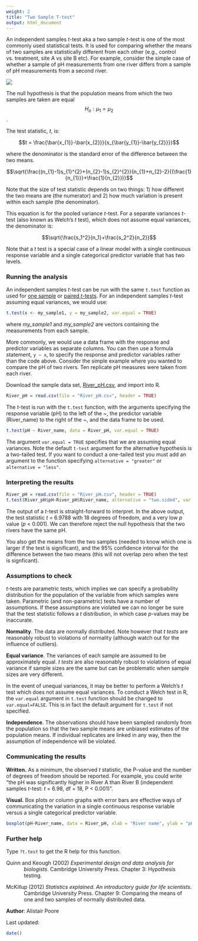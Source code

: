 ```yaml
---
weight: 2
title: "Two Sample T-test"
output: html_document
---
```


An independent samples *t*-test aka a two sample *t*-test is one of the most commonly used statistical tests. It is used for comparing whether the means of two samples are statistically different from each other (e.g., control vs. treatment, site A vs site B etc). For example, consider the simple case of whether a sample of pH measurements from one river differs from a sample of pH measurements from a second river.

![](Independent_samples_t_test_image.jpg)

The null hypothesis is that the population means from which the two samples are taken are equal $$H_o: \mu_1=\mu_2$$.

The test statistic, *t*, is:

$$t = \frac{\bar{x_{1}}-\bar{x_{2}}}{s_{\bar{y_{1}}-\bar{y_{2}}}}$$

where the denominator is the standard error of the difference between the two means.

$$\sqrt{\frac{(n_{1}-1)s_{1}^{2}+(n_{2}-1)s_{2}^{2}}{n_{1}+n_{2}-2}{(\frac{1}{n_{1}}}+\frac{1}{n_{2}})}$$

Note that the size of test statistic depends on two things: 1) how different the two means are (the numerator) and 2) how much variation is present within each sample (the denominator). 

This equation is for the pooled variance *t*-test. For a separate variances *t*-test (also known as Welch's *t* test), which does not assume equal variances, the denominator is:

$$\sqrt{\frac{s_1^2}{n_1}+\frac{s_2^2}{n_2}}$$


Note that a *t* test is a special case of a linear model with a single continuous response variable and a single categorical predictor variable that has two levels.
  

### Running the analysis
 
An independent samples *t*-test can be run with the same `t.test` function as used for [one sample](/../one-sample-t-test/) or [paired *t*-tests](/../paired-t-tests/). For an independent samples *t*-test assuming equal variances, we would use: 


```r
t.test(x <- my_sample1, y = my_sample2, var.equal = TRUE)
```

where *my_sample1* and *my_sample2* are vectors containing the measurements from each sample.

More commonly, we would use a data frame with the response and predictor variables as separate columns. You can then use a formula statement, `y ~ x`, to specify the response and predictor variables rather than the code above. Consider the simple example where you wanted to compare the pH of two rivers. Ten replicate pH measures were taken from each river.

Download the sample data set, [River_pH.csv](/../wp-content/uploads/2016/05/River_pH.csv), and import into R.

```r
River_pH = read.csv(file = "River_pH.csv", header = TRUE)

```

The *t*-test is run with the `t.test` function, with the arguments specifying the response variable (pH) to the left of the ~, the predictor variable (River_name) to the right of the ~, and the data frame to be used.

```r
t.test(pH ~ River_name, data = River_pH, var.equal = TRUE)
```

The argument `var.equal = TRUE` specifies that we are assuming equal variances. Note the default `t-test` argument for the alternative hypothesis is a two-tailed test. If you want to conduct a one-tailed test you must add an argument to the function specifying `alternative = "greater"` or `alternative = "less"`.  
  

### Interpreting the results
 
```r
River_pH = read.csv(file = "River_pH.csv", header = TRUE)
t.test(River_pH$pH~River_pH$River_name, alternative = "two.sided", var.equal = TRUE)
```

The output of a *t*-test is straight-forward to interpret. In the above output, the test statistic *t* = 6.9788 with 18 degrees of freedom, and a very low *p* value (*p* < 0.001). We can therefore reject the null hypothesis that the two rivers have the same pH.

You also get the means from the two samples (needed to know which one is larger if the test is significant), and the 95% confidence interval for the difference between the two means (this will not overlap zero when the test is signficant).
  

### Assumptions to check       
 
*t*-tests are parametric tests, which implies we can specify a probability distribution for the population of the variable from which samples were taken. Parametric (and non-parametric) tests have a number of assumptions. If these assumptions are violated we can no longer be sure that the test statistic follows a *t* distribution, in which case *p*-values may be inaccurate.   

**Normality**. The data are normally distributed. Note however that *t tests* are reasonably robust to violations of normality (although watch out for the influence of outliers).  

**Equal variance**. The variances of each sample are assumed to be approximately equal. *t tests* are also reasonably robust to violations of equal variance if sample sizes are the same but can be problematic when sample sizes are very different.

In the event of unequal variances, it may be better to perform a Welch's *t* test which does not assume equal variances. To conduct a Welch test in R, the `var.equal` argument in `t.test` function should be changed to `var.equal=FALSE`. This is in fact the default argument for `t.test` if not specified. 

**Independence**. The observations should have been sampled randomly from the population so that the two sample means are unbiased estimates of the population means. If individual replicates are linked in any way, then the assumption of independence will be violated.
  

### Communicating the results
 
**Written.** As a minimum, the observed *t* statistic, the P-value and the number of degrees of freedom should be reported. For example, you could write "the pH was significantly higher in River A than River B (independent samples *t*-test: *t* = 6.98, df = 18, P < 0.001)". 

**Visual.** Box plots or column graphs with error bars are effective ways of communicating the variation in a single continuous response variable versus a single categorical predictor variable.

```r
boxplot(pH~River_name, data = River_pH, xlab = "River name", ylab = "pH")
```
  

### Further help
 
Type `?t.test` to get the R help for this function. 

<p style="margin-left:.5in;text-indent:-.5in">Quinn and Keough (2002) *Experimental design and data analysis for biologists*. Cambridge University Press. Chapter 3: Hypothesis testing.</p> 

<p style="margin-left:.5in;text-indent:-.5in">McKillup (2012) *Statistics explained. An introductory guide for life scientists.* Cambridge University Press. Chapter 9: Comparing the means of one and two samples of normally distributed data.</p>
  

**Author**: Alistair Poore
 
Last updated:
```r
date()
```

